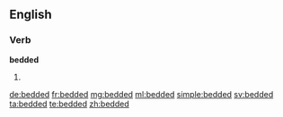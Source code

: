 ==English==

===Verb===
'''bedded'''

# {{past of|bed}}

[[de:bedded]]
[[fr:bedded]]
[[mg:bedded]]
[[ml:bedded]]
[[simple:bedded]]
[[sv:bedded]]
[[ta:bedded]]
[[te:bedded]]
[[zh:bedded]]